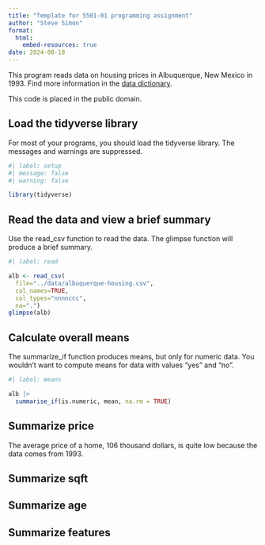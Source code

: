 ```yaml
---
title: "Template for 5501-01 programming assignment"
author: "Steve Simon"
format: 
  html:
    embed-resources: true
date: 2024-08-18
---
```


This program reads data on housing prices in Albuquerque, New Mexico in 1993. Find more information in the [data dictionary][dd].

[dd]: https://github.com/pmean/datasets/blob/master/albuquerque-housing.yaml

This code is placed in the public domain.

## Load the tidyverse library

For most of your programs, you should load the tidyverse library. The messages and warnings are suppressed.

```r
#| label: setup
#| message: false
#| warning: false

library(tidyverse)
```

## Read the data and view a brief summary

Use the read_csv function to read the data. The glimpse function will produce a brief summary.

```r
#| label: read

alb <- read_csv(
  file="../data/albuquerque-housing.csv",
  col_names=TRUE,
  col_types="nnnnccc",
  na=".")
glimpse(alb)
```

## Calculate overall means

The summarize_if function produces means, but only for numeric data. You wouldn't want to compute means for data with values "yes" and "no".

```r
#| label: means

alb |>
  summarise_if(is.numeric, mean, na.rm = TRUE)
```

## Summarize price

The average price of a home, 106 thousand dollars, is quite low because the data comes from 1993.

## Summarize sqft

## Summarize age

## Summarize features

